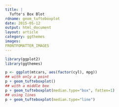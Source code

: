 ```yaml
---
title: |
  Tufte's Box Blot
rdname: geom_tufteboxplot
date: 2015-05-12
output: html_document
layout: article
category: ggthemes
images:
FRONTFOMATTER_IMAGES
---
```


```r
library(ggplot2)
library(ggthemes)
```

```r
p <- ggplot(mtcars, aes(factor(cyl), mpg))
## with only a point
p + geom_tufteboxplot()
## with a middle box
p + geom_tufteboxplot(median.type="box", fatten=1)
## using lines
p + geom_tufteboxplot(median.type="line")



```